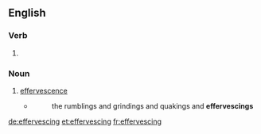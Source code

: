 ==English==

===Verb===
{{head|en}}

# {{present participle of|effervesce|lang=en}}

===Noun===
{{en-noun}}

# [[effervescence]]
#* {{w|Mark Twain}}
#*: the rumblings and grindings and quakings and '''effervescings'''

[[de:effervescing]]
[[et:effervescing]]
[[fr:effervescing]]